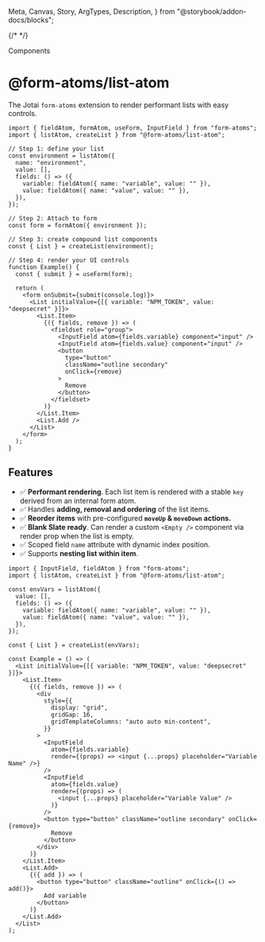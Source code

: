  Meta,
  Canvas,
  Story,
  ArgTypes,
  Description,
} from "@storybook/addon-docs/blocks";

{/* <Meta of={ListStories} /> */}

<hgroup>

<p className="category">Components</p>

# @form-atoms/list-atom

The Jotai `form-atoms` extension to render performant lists with easy controls.

</hgroup>

```tsx
import { fieldAtom, formAtom, useForm, InputField } from "form-atoms";
import { listAtom, createList } from "@form-atoms/list-atom";

// Step 1: define your list
const environment = listAtom({
  name: "environment",
  value: [],
  fields: () => ({
    variable: fieldAtom({ name: "variable", value: "" }),
    value: fieldAtom({ name: "value", value: "" }),
  }),
});

// Step 2: Attach to form
const form = formAtom({ environment });

// Step 3: create compound list components
const { List } = createList(environment);

// Step 4: render your UI controls
function Example() {
  const { submit } = useForm(form);

  return (
    <form onSubmit={submit(console.log)}>
      <List initialValue={[{ variable: "NPM_TOKEN", value: "deepsecret" }]}>
        <List.Item>
          {({ fields, remove }) => (
            <fieldset role="group">
              <InputField atom={fields.variable} component="input" />
              <InputField atom={fields.value} component="input" />
              <button
                type="button"
                className="outline secondary"
                onClick={remove}
              >
                Remove
              </button>
            </fieldset>
          )}
        </List.Item>
        <List.Add />
      </List>
    </form>
  );
}
```

## Features

- ✅ **Performant rendering**. Each list item is rendered with a stable `key` derived from an internal form atom.
- ✅ Handles **adding, removal and ordering** of the list items.
- ✅ **Reorder items** with pre-configured **`moveUp` & `moveDown` actions.**
- ✅ **Blank Slate ready**. Can render a custom `<Empty />` component via render prop when the list is empty.
- ✅ Scoped field `name` attribute with dynamic index position.
- ✅ Supports **nesting list within item**.

<Example of={ListStories.FullDemo}>

```tsx
import { InputField, fieldAtom } from "form-atoms";
import { listAtom, createList } from "@form-atoms/list-atom";

const envVars = listAtom({
  value: [],
  fields: () => ({
    variable: fieldAtom({ name: "variable", value: "" }),
    value: fieldAtom({ name: "value", value: "" }),
  }),
});

const { List } = createList(envVars);

const Example = () => (
  <List initialValue={[{ variable: "NPM_TOKEN", value: "deepsecret" }]}>
    <List.Item>
      {({ fields, remove }) => (
        <div
          style={{
            display: "grid",
            gridGap: 16,
            gridTemplateColumns: "auto auto min-content",
          }}
        >
          <InputField
            atom={fields.variable}
            render={(props) => <input {...props} placeholder="Variable Name" />}
          />
          <InputField
            atom={fields.value}
            render={(props) => (
              <input {...props} placeholder="Variable Value" />
            )}
          />
          <button type="button" className="outline secondary" onClick={remove}>
            Remove
          </button>
        </div>
      )}
    </List.Item>
    <List.Add>
      {({ add }) => (
        <button type="button" className="outline" onClick={() => add()}>
          Add variable
        </button>
      )}
    </List.Add>
  </List>
);
```

</Example>
